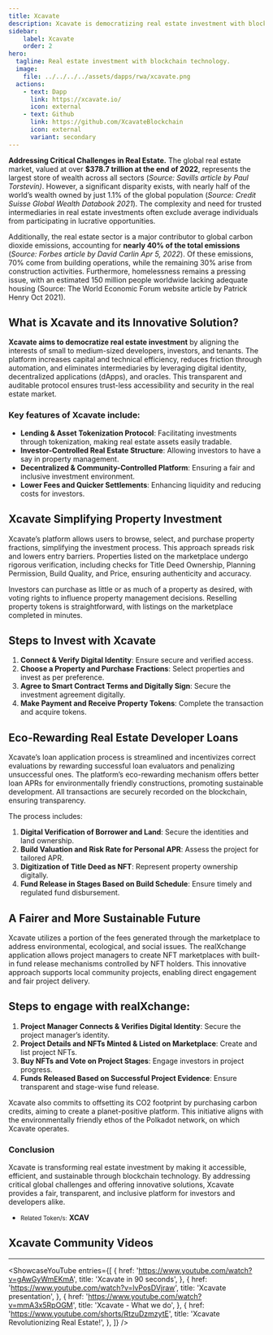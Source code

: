 ```yaml
---
title: Xcavate
description: Xcavate is democratizing real estate investment with blockchain technology for accessible, efficient, and sustainable property ownership.
sidebar:
    label: Xcavate
    order: 2
hero:
  tagline: Real estate investment with blockchain technology.
  image: 
    file: ../../../../assets/dapps/rwa/xcavate.png
  actions:
    - text: Dapp
      link: https://xcavate.io/
      icon: external
    - text: Github
      link: https://github.com/XcavateBlockchain
      icon: external
      variant: secondary
---
```




**Addressing Critical Challenges in Real Estate.** The global real estate market, valued at over **$378.7 trillion at the end of 2022**, represents the largest store of wealth across all sectors (*Source: Savills article by Paul Torstevin)*. However, a significant disparity exists, with nearly half of the world’s wealth owned by just 1.1% of the global population (*Source: Credit Suisse Global Wealth Databook 2021*). The complexity and need for trusted intermediaries in real estate investments often exclude average individuals from participating in lucrative opportunities.

Additionally, the real estate sector is a major contributor to global carbon dioxide emissions, accounting for **nearly 40% of the total emissions** (*Source: Forbes article by David Carlin Apr 5, 2022*). Of these emissions, 70% come from building operations, while the remaining 30% arise from construction activities. Furthermore, homelessness remains a pressing issue, with an estimated 150 million people worldwide lacking adequate housing (Source: The World Economic Forum website article by Patrick Henry Oct 2021).

## What is Xcavate and its Innovative Solution?
**Xcavate aims to democratize real estate investment** by aligning the interests of small to medium-sized developers, investors, and tenants. The platform increases capital and technical efficiency, reduces friction through automation, and eliminates intermediaries by leveraging digital identity, decentralized applications (dApps), and oracles. This transparent and auditable protocol ensures trust-less accessibility and security in the real estate market.

### Key features of Xcavate include:
- **Lending &amp; Asset Tokenization Protocol**: Facilitating investments through tokenization, making real estate assets easily tradable.
- **Investor-Controlled Real Estate Structure**: Allowing investors to have a say in property management.
- **Decentralized &amp; Community-Controlled Platform**: Ensuring a fair and inclusive investment environment.
- **Lower Fees and Quicker Settlements**: Enhancing liquidity and reducing costs for investors.

## Xcavate Simplifying Property Investment
Xcavate’s platform allows users to browse, select, and purchase property fractions, simplifying the investment process. This approach spreads risk and lowers entry barriers. Properties listed on the marketplace undergo rigorous verification, including checks for Title Deed Ownership, Planning Permission, Build Quality, and Price, ensuring authenticity and accuracy.

Investors can purchase as little or as much of a property as desired, with voting rights to influence property management decisions. Reselling property tokens is straightforward, with listings on the marketplace completed in minutes.

## Steps to Invest with Xcavate
1. **Connect &amp; Verify Digital Identity**: Ensure secure and verified access.
2. **Choose a Property and Purchase Fractions**: Select properties and invest as per preference.
3. **Agree to Smart Contract Terms and Digitally Sign**: Secure the investment agreement digitally.
4. **Make Payment and Receive Property Tokens**: Complete the transaction and acquire tokens.

## Eco-Rewarding Real Estate Developer Loans
Xcavate’s loan application process is streamlined and incentivizes correct evaluations by rewarding successful loan evaluators and penalizing unsuccessful ones. The platform’s eco-rewarding mechanism offers better loan APRs for environmentally friendly constructions, promoting sustainable development. All transactions are securely recorded on the blockchain, ensuring transparency.

The process includes:
1. **Digital Verification of Borrower and Land**: Secure the identities and land ownership.
2. **Build Valuation and Risk Rate for Personal APR**: Assess the project for tailored APR.
3. **Digitization of Title Deed as NFT**: Represent property ownership digitally.
4. **Fund Release in Stages Based on Build Schedule**: Ensure timely and regulated fund disbursement.

## A Fairer and More Sustainable Future
Xcavate utilizes a portion of the fees generated through the marketplace to address environmental, ecological, and social issues. The realXchange application allows project managers to create NFT marketplaces with built-in fund release mechanisms controlled by NFT holders. This innovative approach supports local community projects, enabling direct engagement and fair project delivery.

## Steps to engage with **realXchange**:
1. **Project Manager Connects &amp; Verifies Digital Identity**: Secure the project manager’s identity.
2. **Project Details and NFTs Minted &amp; Listed on Marketplace**: Create and list project NFTs.
3. **Buy NFTs and Vote on Project Stages**: Engage investors in project progress.
4. **Funds Released Based on Successful Project Evidence**: Ensure transparent and stage-wise fund release.

Xcavate also commits to offsetting its CO2 footprint by purchasing carbon credits, aiming to create a planet-positive platform. This initiative aligns with the environmentally friendly ethos of the Polkadot network, on which Xcavate operates.

### Conclusion
Xcavate is transforming real estate investment by making it accessible, efficient, and sustainable through blockchain technology. By addressing critical global challenges and offering innovative solutions, Xcavate provides a fair, transparent, and inclusive platform for investors and developers alike.

- <small>Related Token/s:</small> **XCAV**

## Xcavate Community Videos
------------
<ShowcaseYouTube
  entries={[
        {
    href: 'https://www.youtube.com/watch?v=gAwGyWmEKmA',
      title: 'Xcavate in 90 seconds',
    },
        {
    href: 'https://www.youtube.com/watch?v=lvPosDVjraw',
      title: 'Xcavate presentation',
    },
           {
    href: 'https://www.youtube.com/watch?v=mmA3x5RpOGM',
      title: 'Xcavate - What we do',
    },
         {
    href: 'https://www.youtube.com/shorts/RtzuDzmzytE',
      title: 'Xcavate Revolutionizing Real Estate!',
    },
  ]} />
